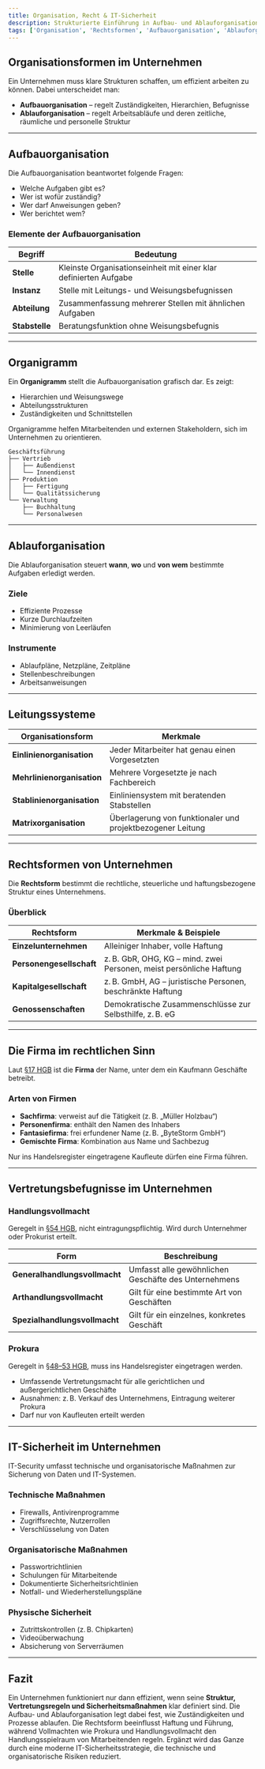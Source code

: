 ```yaml
---
title: Organisation, Recht & IT-Sicherheit
description: Strukturierte Einführung in Aufbau- und Ablauforganisation, Organigramme, Rechtsformen, Vollmachten und grundlegende Maßnahmen der IT-Sicherheit im Betrieb.
tags: ['Organisation', 'Rechtsformen', 'Aufbauorganisation', 'Ablauforganisation', 'Vollmachten', 'IT-Sicherheit', 'Prokura']
---
```


## Organisationsformen im Unternehmen

Ein Unternehmen muss klare Strukturen schaffen, um effizient arbeiten zu können. Dabei unterscheidet man:

- **Aufbauorganisation** – regelt Zuständigkeiten, Hierarchien, Befugnisse  
- **Ablauforganisation** – regelt Arbeitsabläufe und deren zeitliche, räumliche und personelle Struktur

---

## Aufbauorganisation

Die Aufbauorganisation beantwortet folgende Fragen:
- Welche Aufgaben gibt es?
- Wer ist wofür zuständig?
- Wer darf Anweisungen geben?
- Wer berichtet wem?

### Elemente der Aufbauorganisation

| Begriff          | Bedeutung                                                                 |
|------------------|---------------------------------------------------------------------------|
| **Stelle**        | Kleinste Organisationseinheit mit einer klar definierten Aufgabe         |
| **Instanz**       | Stelle mit Leitungs- und Weisungsbefugnissen                             |
| **Abteilung**     | Zusammenfassung mehrerer Stellen mit ähnlichen Aufgaben                  |
| **Stabstelle**    | Beratungsfunktion ohne Weisungsbefugnis                                  |

---

## Organigramm

Ein **Organigramm** stellt die Aufbauorganisation grafisch dar. Es zeigt:

- Hierarchien und Weisungswege
- Abteilungsstrukturen
- Zuständigkeiten und Schnittstellen

Organigramme helfen Mitarbeitenden und externen Stakeholdern, sich im Unternehmen zu orientieren.

```plaintext
Geschäftsführung
├── Vertrieb
│   ├── Außendienst
│   └── Innendienst
├── Produktion
│   ├── Fertigung
│   └── Qualitätssicherung
└── Verwaltung
    ├── Buchhaltung
    └── Personalwesen
```

---

## Ablauforganisation

Die Ablauforganisation steuert **wann**, **wo** und **von wem** bestimmte Aufgaben erledigt werden.

### Ziele
- Effiziente Prozesse
- Kurze Durchlaufzeiten
- Minimierung von Leerläufen

### Instrumente
- Ablaufpläne, Netzpläne, Zeitpläne
- Stellenbeschreibungen
- Arbeitsanweisungen

---

## Leitungssysteme

| Organisationsform         | Merkmale                                                                 |
|---------------------------|--------------------------------------------------------------------------|
| **Einlinienorganisation** | Jeder Mitarbeiter hat genau einen Vorgesetzten                           |
| **Mehrlinienorganisation**| Mehrere Vorgesetzte je nach Fachbereich                                  |
| **Stablinienorganisation**| Einliniensystem mit beratenden Stabstellen                               |
| **Matrixorganisation**    | Überlagerung von funktionaler und projektbezogener Leitung               |

---

## Rechtsformen von Unternehmen

Die **Rechtsform** bestimmt die rechtliche, steuerliche und haftungsbezogene Struktur eines Unternehmens.

### Überblick

| Rechtsform             | Merkmale & Beispiele |
|------------------------|----------------------|
| **Einzelunternehmen**  | Alleiniger Inhaber, volle Haftung |
| **Personengesellschaft** | z. B. GbR, OHG, KG – mind. zwei Personen, meist persönliche Haftung |
| **Kapitalgesellschaft**  | z. B. GmbH, AG – juristische Personen, beschränkte Haftung |
| **Genossenschaften**     | Demokratische Zusammenschlüsse zur Selbsthilfe, z. B. eG |

---

## Die Firma im rechtlichen Sinn

Laut [§17 HGB](https://www.gesetze-im-internet.de/hgb/__17.html) ist die **Firma** der Name, unter dem ein Kaufmann Geschäfte betreibt.

### Arten von Firmen

- **Sachfirma**: verweist auf die Tätigkeit (z. B. „Müller Holzbau“)
- **Personenfirma**: enthält den Namen des Inhabers
- **Fantasiefirma**: frei erfundener Name (z. B. „ByteStorm GmbH“)
- **Gemischte Firma**: Kombination aus Name und Sachbezug

Nur ins Handelsregister eingetragene Kaufleute dürfen eine Firma führen.

---

## Vertretungsbefugnisse im Unternehmen

### Handlungsvollmacht

Geregelt in [§54 HGB](https://www.gesetze-im-internet.de/hgb/__54.html), nicht eintragungspflichtig. Wird durch Unternehmer oder Prokurist erteilt.

| Form                       | Beschreibung |
|----------------------------|--------------|
| **Generalhandlungsvollmacht** | Umfasst alle gewöhnlichen Geschäfte des Unternehmens |
| **Arthandlungsvollmacht**     | Gilt für eine bestimmte Art von Geschäften |
| **Spezialhandlungsvollmacht** | Gilt für ein einzelnes, konkretes Geschäft |

### Prokura

Geregelt in [§48–53 HGB](https://www.gesetze-im-internet.de/hgb/__48.html), muss ins Handelsregister eingetragen werden.

- Umfassende Vertretungsmacht für alle gerichtlichen und außergerichtlichen Geschäfte
- Ausnahmen: z. B. Verkauf des Unternehmens, Eintragung weiterer Prokura
- Darf nur von Kaufleuten erteilt werden

---

## IT-Sicherheit im Unternehmen

IT-Security umfasst technische und organisatorische Maßnahmen zur Sicherung von Daten und IT-Systemen.

### Technische Maßnahmen

- Firewalls, Antivirenprogramme
- Zugriffsrechte, Nutzerrollen
- Verschlüsselung von Daten

### Organisatorische Maßnahmen

- Passwortrichtlinien
- Schulungen für Mitarbeitende
- Dokumentierte Sicherheitsrichtlinien
- Notfall- und Wiederherstellungspläne

### Physische Sicherheit

- Zutrittskontrollen (z. B. Chipkarten)
- Videoüberwachung
- Absicherung von Serverräumen

---

## Fazit

Ein Unternehmen funktioniert nur dann effizient, wenn seine **Struktur, Vertretungsregeln und Sicherheitsmaßnahmen** klar definiert sind. Die Aufbau- und Ablauforganisation legt dabei fest, wie Zuständigkeiten und Prozesse ablaufen. Die Rechtsform beeinflusst Haftung und Führung, während Vollmachten wie Prokura und Handlungsvollmacht den Handlungsspielraum von Mitarbeitenden regeln. Ergänzt wird das Ganze durch eine moderne IT-Sicherheitsstrategie, die technische und organisatorische Risiken reduziert.
